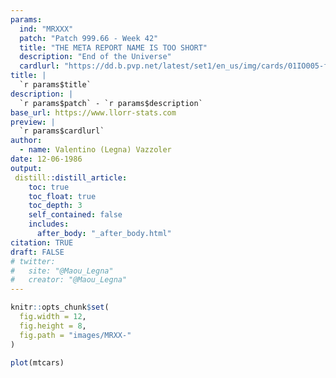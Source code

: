```yaml
---
params:
  ind: "MRXXX"
  patch: "Patch 999.66 - Week 42"
  title: "THE META REPORT NAME IS TOO SHORT"
  description: "End of the Universe"
  cardlurl: "https://dd.b.pvp.net/latest/set1/en_us/img/cards/01IO005-full.png"
title: | 
  `r params$title`
description: |
  `r params$patch` - `r params$description`
base_url: https://www.llorr-stats.com
preview: |
  `r params$cardlurl`
author:
  - name: Valentino (Legna) Vazzoler
date: 12-06-1986
output:
 distill::distill_article:
    toc: true
    toc_float: true
    toc_depth: 3
    self_contained: false
    includes:
      after_body: "_after_body.html"
citation: TRUE
draft: FALSE
# twitter:
#   site: "@Maou_Legna"
#   creator: "@Maou_Legna"
---
```


<!-- <script> -->
<!-- const darkmodeToggle = document.getElementsByClassName("fas fa-adjust")[0]; -->
<!-- let theme = localStorage.getItem("theme"); -->

<!-- if (!theme) { -->
<!--   if (window.matchMedia("(prefers-color-scheme: dark)").matches ) { -->
<!--     theme = "dark"; -->
<!--   } else { -->
<!--     theme = "light"; -->
<!--   } -->
<!-- } -->
<!-- setTheme(); -->

<!-- function switchTheme() { -->
<!--   if (theme === "light") { -->
<!--     theme = "dark"; -->
<!--   } else { -->
<!--     theme = "light"; -->
<!--   } -->
<!--   localStorage.setItem("theme", theme); -->
<!--   setTheme(); -->
<!--   console.log(theme); -->
<!-- } -->

<!-- function setTheme() { -->
<!--   if (theme === "dark") { -->
<!--     document.body.classList.add('darkmode'); -->
<!--   } else { -->
<!--     document.body.classList.remove('darkmode'); -->
<!--   } -->
<!-- } -->

<!-- darkmodeToggle.addEventListener('click', switchTheme) -->
<!-- </script> -->

```r
knitr::opts_chunk$set(
  fig.width = 12,
  fig.height = 8,
  fig.path = "images/MRXX-"
)
```

```r
plot(mtcars)
```
